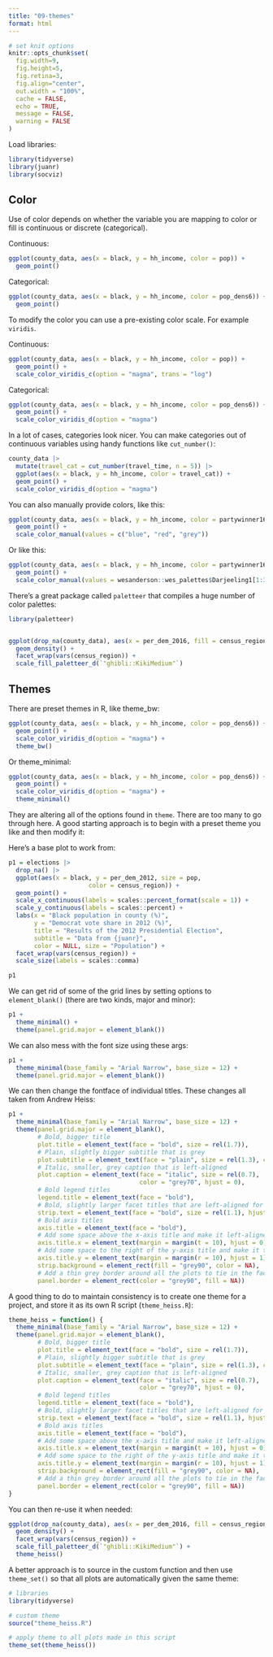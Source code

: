 ```yaml
---
title: "09-themes"
format: html
---
```



```r
# set knit options
knitr::opts_chunk$set(
  fig.width=9, 
  fig.height=5, 
  fig.retina=3,
  fig.align="center",
  out.width = "100%",
  cache = FALSE,
  echo = TRUE,
  message = FALSE, 
  warning = FALSE
)

```

Load libraries:

```r
library(tidyverse)
library(juanr)
library(socviz)
```








## Color


Use of color depends on whether the variable you are mapping to color or fill is continuous or discrete (categorical). 


Continuous:

```r
ggplot(county_data, aes(x = black, y = hh_income, color = pop)) + 
  geom_point()
```

Categorical:

```r
ggplot(county_data, aes(x = black, y = hh_income, color = pop_dens6)) + 
  geom_point()
```


To modify the color you can use a pre-existing color scale. For example `viridis`. 


Continuous:

```r
ggplot(county_data, aes(x = black, y = hh_income, color = pop)) + 
  geom_point() + 
  scale_color_viridis_c(option = "magma", trans = "log")
```


Categorical:

```r
ggplot(county_data, aes(x = black, y = hh_income, color = pop_dens6)) + 
  geom_point() + 
  scale_color_viridis_d(option = "magma")
```


In a lot of cases, categories look nicer. You can make categories out of continuous variables using handy functions like `cut_number()`:


```r
county_data |> 
  mutate(travel_cat = cut_number(travel_time, n = 5)) |> 
  ggplot(aes(x = black, y = hh_income, color = travel_cat)) + 
  geom_point() + 
  scale_color_viridis_d(option = "magma")
```





You can also manually provide colors, like this:


```r
ggplot(county_data, aes(x = black, y = hh_income, color = partywinner16)) + 
  geom_point() + 
  scale_color_manual(values = c("blue", "red", "grey"))
```

Or like this:


```r
ggplot(county_data, aes(x = black, y = hh_income, color = partywinner16)) + 
  geom_point() + 
  scale_color_manual(values = wesanderson::wes_palettes$Darjeeling1[1:3])
```


There's a great package called `paletteer` that compiles a huge number of color palettes:


```r
library(paletteer)


ggplot(drop_na(county_data), aes(x = per_dem_2016, fill = census_region)) + 
  geom_density() + 
  facet_wrap(vars(census_region)) + 
  scale_fill_paletteer_d(`"ghibli::KikiMedium"`)
```



## Themes


There are preset themes in R, like theme_bw:

```r
ggplot(county_data, aes(x = black, y = hh_income, color = pop_dens6)) + 
  geom_point() + 
  scale_color_viridis_d(option = "magma") + 
  theme_bw()
```


Or theme_minimal:


```r
ggplot(county_data, aes(x = black, y = hh_income, color = pop_dens6)) + 
  geom_point() + 
  scale_color_viridis_d(option = "magma") + 
  theme_minimal()
```


They are altering all of the options found in `theme`. There are too many to go through here. A good starting approach is to begin with a preset theme you like and then modify it:


Here's a base plot to work from:

```r
p1 = elections |> 
  drop_na() |> 
  ggplot(aes(x = black, y = per_dem_2012, size = pop,
                      color = census_region)) + 
  geom_point() + 
  scale_x_continuous(labels = scales::percent_format(scale = 1)) + 
  scale_y_continuous(labels = scales::percent) + 
  labs(x = "Black population in county (%)", 
       y = "Democrat vote share in 2012 (%)",
       title = "Results of the 2012 Presidential Election",
       subtitle = "Data from {juanr}",
       color = NULL, size = "Population") + 
  facet_wrap(vars(census_region)) + 
  scale_size(labels = scales::comma)

p1
```


We can get rid of some of the grid lines by setting options to `element_blank()` (there are two kinds, major and minor):


```r
p1 + 
  theme_minimal() + 
  theme(panel.grid.major = element_blank())
```

We can also mess with the font size using these args:


```r
p1 + 
  theme_minimal(base_family = "Arial Narrow", base_size = 12) + 
  theme(panel.grid.major = element_blank())
```


We can then change the fontface of individual titles. These changes all taken from Andrew Heiss:


```r
p1 + 
  theme_minimal(base_family = "Arial Narrow", base_size = 12) + 
  theme(panel.grid.major = element_blank(),
        # Bold, bigger title
        plot.title = element_text(face = "bold", size = rel(1.7)),
        # Plain, slightly bigger subtitle that is grey
        plot.subtitle = element_text(face = "plain", size = rel(1.3), color = "grey70"),
        # Italic, smaller, grey caption that is left-aligned
        plot.caption = element_text(face = "italic", size = rel(0.7), 
                                    color = "grey70", hjust = 0),
        # Bold legend titles
        legend.title = element_text(face = "bold"),
        # Bold, slightly larger facet titles that are left-aligned for the sake of repetition
        strip.text = element_text(face = "bold", size = rel(1.1), hjust = 0),
        # Bold axis titles
        axis.title = element_text(face = "bold"),
        # Add some space above the x-axis title and make it left-aligned
        axis.title.x = element_text(margin = margin(t = 10), hjust = 0),
        # Add some space to the right of the y-axis title and make it top-aligned
        axis.title.y = element_text(margin = margin(r = 10), hjust = 1),
        strip.background = element_rect(fill = "grey90", color = NA),
        # Add a thin grey border around all the plots to tie in the facet titles
        panel.border = element_rect(color = "grey90", fill = NA))
```


A good thing to do to maintain consistency is to create one theme for a project, and store it as its own R script (`theme_heiss.R`):


```r
theme_heiss = function() {
  theme_minimal(base_family = "Arial Narrow", base_size = 12) + 
  theme(panel.grid.major = element_blank(),
        # Bold, bigger title
        plot.title = element_text(face = "bold", size = rel(1.7)),
        # Plain, slightly bigger subtitle that is grey
        plot.subtitle = element_text(face = "plain", size = rel(1.3), color = "grey70"),
        # Italic, smaller, grey caption that is left-aligned
        plot.caption = element_text(face = "italic", size = rel(0.7), 
                                    color = "grey70", hjust = 0),
        # Bold legend titles
        legend.title = element_text(face = "bold"),
        # Bold, slightly larger facet titles that are left-aligned for the sake of repetition
        strip.text = element_text(face = "bold", size = rel(1.1), hjust = 0),
        # Bold axis titles
        axis.title = element_text(face = "bold"),
        # Add some space above the x-axis title and make it left-aligned
        axis.title.x = element_text(margin = margin(t = 10), hjust = 0),
        # Add some space to the right of the y-axis title and make it top-aligned
        axis.title.y = element_text(margin = margin(r = 10), hjust = 1),
        strip.background = element_rect(fill = "grey90", color = NA),
        # Add a thin grey border around all the plots to tie in the facet titles
        panel.border = element_rect(color = "grey90", fill = NA))
}
```



You can then re-use it when needed:


```r
ggplot(drop_na(county_data), aes(x = per_dem_2016, fill = census_region)) + 
  geom_density() + 
  facet_wrap(vars(census_region)) + 
  scale_fill_paletteer_d(`"ghibli::KikiMedium"`) + 
  theme_heiss()
```


A better approach is to source in the custom function and then use `theme_set()` so that all plots are automatically given the same theme:


```r
# libraries
library(tidyverse)

# custom theme
source("theme_heiss.R")

# apply theme to all plots made in this script
theme_set(theme_heiss())

```

